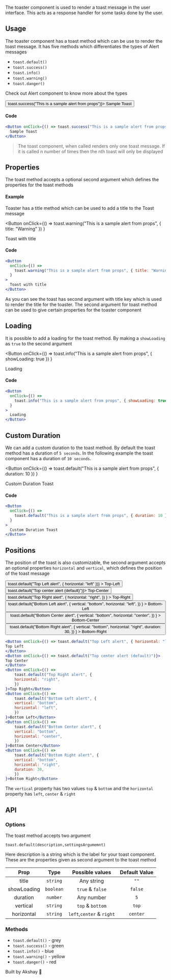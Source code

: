 
The toaster component is used to render a toast message in the user interface. This acts as a response handler for some
tasks done by the user.

## Usage

The toaster component has a toast method which can be use to render the toast message. It has five methods which differentiates
the types of Alert messages

- `toast.default()`
- `toast.success()`
- `toast.info()`
- `toast.warning()`
- `toast.danger()`

Check out Alert component to know more about the types

<div style={{ padding: "20px 0px" }}>
  <Button onClick={() => toast.success("This is a sample alert from props")}>
    Sample Toast
  </Button>
</div>

#### Code

```jsx
<Button onClick={() => toast.success("This is a sample alert from props")}>
  Sample Toast
</Button>
```

> The toast component, when called renders only one toast message. If it is called n number of
> times then the nth toast will only be displayed

## Properties

The toast method accepts a optional second argument which defines the properties for the toast methods

#### Example

Toaster has a title method which can be used to add a title to the Toast message

<Button
  onClick={() =>
    toast.warning("This is a sample alert from props", { title: "Warning" })
  }
>
  Toast with title
</Button>

#### Code

```jsx
<Button
  onClick={() =>
    toast.warning("This is a sample alert from props", { title: "Warning" })
  }
>
  Toast with title
</Button>
```

As you can see the toast has second argument with title key which is used to render the title for the toaster. The second argument for
toast method can be used to give certain properties for the toaster component

## Loading

It is possible to add a loading for the toast method. By making a `showLoading` as `true` to the second argument

<Button
  onClick={() =>
    toast.info("This is a sample alert from props", { showLoading: true })
  }
>
  Loading
</Button>

#### Code

```jsx
<Button
  onClick={() =>
    toast.info("This is a sample alert from props", { showLoading: true })
  }
>
  Loading
</Button>
```

## Custom Duration

We can add a custom duration to the toast method. By default the toast method has a duration of `5 seconds`. In the following
example the toast component has a duration of `10 seconds`.

<Button
  onClick={() =>
    toast.default("This is a sample alert from props", { duration: 10 })
  }
>
  Custom Duration Toast
</Button>

#### Code

```jsx
<Button
  onClick={() =>
    toast.default("This is a sample alert from props", { duration: 10 })
  }
>
  Custom Duration Toast
</Button>
```

## Positions

The position of the toast is also customizable, the second argument accepts an optional properties `horizontal` and `vertical`,
which defines the position of the toast message

<div
  style={{
    display: "flex",
    flexDirection: "row",
    justifyContent: "space-around",
    flexWrap: "wrap",
  }}
>
  <div style={{ padding: "10px" }}>
    <Button
      onClick={() => toast.default("Top Left alert", { horizontal: "left" })}
    >
      Top-Left
    </Button>
  </div>
  <div style={{ padding: "10px" }}>
    <Button onClick={() => toast.default("Top center alert (default)")}>
      Top-Center
    </Button>
  </div>
  <div style={{ padding: "10px" }}>
    <Button
      onClick={() =>
        toast.default("Top Right alert", {
          horizontal: "right",
        })
      }
    >
      Top-Right
    </Button>
  </div>
  <div style={{ padding: "10px" }}>
    <Button
      onClick={() =>
        toast.default("Bottom Left alert", {
          vertical: "bottom",
          horizontal: "left",
        })
      }
    >
      Bottom-Left
    </Button>
  </div>
  <div style={{ padding: "10px" }}>
    <Button
      onClick={() =>
        toast.default("Bottom Center alert", {
          vertical: "bottom",
          horizontal: "center",
        })
      }
    >
      Bottom-Center
    </Button>
  </div>
  <div style={{ padding: "10px" }}>
    <Button
      onClick={() =>
        toast.default("Bottom Right alert", {
          vertical: "bottom",
          horizontal: "right",
          duration: 30,
        })
      }
    >
      Bottom-Right
    </Button>
  </div>
</div>

```jsx
<Button onClick={() => toast.default("Top Left alert", { horizontal: "left" })}>
Top Left
</Button>
<Button onClick={() => toast.default("Top center alert (default)")}>
Top Center
</Button>
<Button onClick={() =>
    toast.default("Top Right alert", {
    horizontal: "right",
    })
}>Top Right</Button>
<Button onClick={() =>
    toast.default("Bottom Left alert", {
    vertical: "bottom",
    horizontal: "left",
    })
}>Bottom Left</Button>
<Button onClick={() =>
    toast.default("Bottom Center alert", {
    vertical: "bottom",
    horizontal: "center",
    })
}>Bottom Center</Button>
<Button onClick={() =>
    toast.default("Bottom Right alert", {
    vertical: "bottom",
    horizontal: "right",
    duration: 30,
    })
}>Bottom Right</Button>

```

The `vertical` property has two values `top` & `bottom` and the `horizontal` property has `left`, `center` & `right`

## API

### Options

The toast method accepts two argument

`toast.default(description,settingsArgumemnt)`

Here description is a string which is the label for your toast component.
These are the properties given as second argument to the toast method

|    Prop     |   Type    |      Possible values      | Default Value |
| :---------: | :-------: | :-----------------------: | :-----------: |
|    title    | `string`  |        Any string         |     `""`      |
| showLoading | `boolean` |     `true` & `false`      |    `false`    |
|  duration   | `number`  |        Any number         |      `5`      |
|  vertical   | `string`  |     `top` & `bottom`      |     `top`     |
| horizontal  | `string`  | `left`,`center` & `right` |   `center`    |

### Methods

- `toast.default()` - grey
- `toast.success()` - green
- `toast.info()` - blue
- `toast.warning()` - yellow
- `toast.danger()` - red

Built by Akshay 🤙
